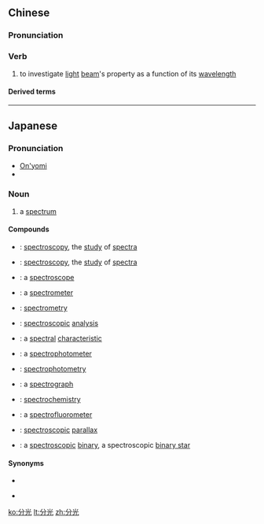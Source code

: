 ==Chinese==
{{zh-forms}}

===Pronunciation===
{{zh-pron
|m=fēnguāng
|c=fan1 gwong1
|cat=v
}}

===Verb===
{{zh-verb}}

# {{lb|zh|physics}} to investigate [[light]] [[beam]]'s property as a function of its [[wavelength]]

====Derived terms====
{{zh-der|分光儀|分光鏡}}

----

==Japanese==
{{ja-kanjitab|ぶん|こう|yomi=o}}

===Pronunciation===
* [[音読み|On'yomi]]
* {{IPA|lang=ja|/bu.ɴ.ko.o/|[bɯ̃ᵝɴko̞ː]}}

===Noun===
{{ja-noun|ぶんこう}}

# a [[spectrum]]

====Compounds====
* {{ja-r|分光学|ぶんこうがく}}: [[spectroscopy]], the [[study]] of [[spectra]]
* {{ja-r|分光法|ぶんこうほう}}: [[spectroscopy]], the [[study]] of [[spectra]]
* {{ja-r|分光器|ぶんこうき}}: a [[spectroscope]]
* {{ja-r|分光計|ぶんこうけい}}: a [[spectrometer]]
* {{ja-r|分光測定法|ぶんこう そくていほう}}: [[spectrometry]]
* {{ja-r|分光分析|ぶんこう ぶんせき}}: [[spectroscopic]] [[analysis]]
* {{ja-r|分光特性|ぶんこう とくせい}}: a [[spectral]] [[characteristic]]
* {{ja-r|分光光度計|ぶんこう こうどけい}}: a [[spectrophotometer]]
* {{ja-r|分光測光法|ぶんこう そっこうほう}}: [[spectrophotometry]]
* {{ja-r|分光写真機|ぶんこう しゃしんき}}: a [[spectrograph]]
* {{ja-r|分光化学|ぶんこう かがく}}: [[spectrochemistry]]
* {{ja-r|分光蛍光計|ぶんこう けいこういけい}}: a [[spectrofluorometer]]
* {{ja-r|分光視差|ぶんこう しさ}}: [[spectroscopic]] [[parallax]]
* {{ja-r|分光連星|ぶんこう れんせい}}: a [[spectroscopic]] [[binary]], a spectroscopic [[binary star]]

====Synonyms====
* {{ja-r|スペクトル}}
* {{qualifier|rare}} {{ja-r|光譜|こうふ}}

[[ko:分光]]
[[lt:分光]]
[[zh:分光]]
